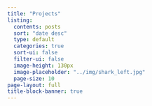 ---
title: "Projects"
listing: 
  contents: posts
  sort: "date desc"
  type: default
  categories: true
  sort-ui: false
  filter-ui: false
  image-height: 130px
  image-placeholder: "../img/shark_left.jpg"
  page-size: 10
page-layout: full
title-block-banner: true
---
